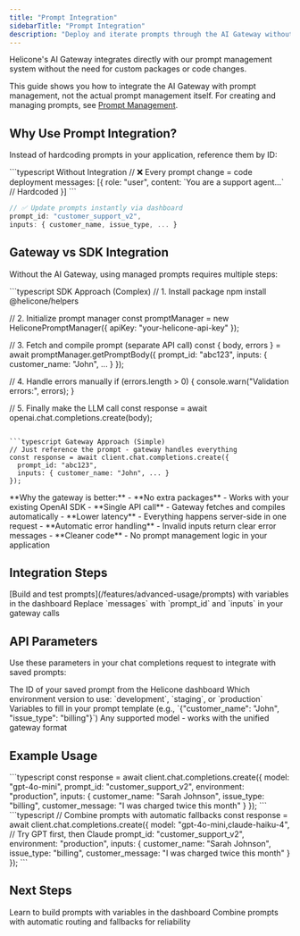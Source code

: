 ```yaml
---
title: "Prompt Integration"
sidebarTitle: "Prompt Integration"
description: "Deploy and iterate prompts through the AI Gateway without code changes"
---
```


Helicone's AI Gateway integrates directly with our prompt management system without the need for custom packages or code changes.

This guide shows you how to integrate the AI Gateway with prompt management, not the actual prompt management itself. For creating and managing prompts, see [Prompt Management](/features/advanced-usage/prompts).

## Why Use Prompt Integration?

Instead of hardcoding prompts in your application, reference them by ID:

<CodeGroup>
```typescript Without Integration
// ❌ Every prompt change = code deployment
messages: [{
  role: "user",
  content: `You are a support agent...` // Hardcoded
}]
```

```typescript With Integration
// ✅ Update prompts instantly via dashboard
prompt_id: "customer_support_v2",
inputs: { customer_name, issue_type, ... }
```
</CodeGroup>

## Gateway vs SDK Integration

Without the AI Gateway, using managed prompts requires multiple steps:

<CodeGroup>
```typescript SDK Approach (Complex)
// 1. Install package
npm install @helicone/helpers

// 2. Initialize prompt manager
const promptManager = new HeliconePromptManager({
  apiKey: "your-helicone-api-key"
});

// 3. Fetch and compile prompt (separate API call)
const { body, errors } = await promptManager.getPromptBody({
  prompt_id: "abc123",
  inputs: { customer_name: "John", ... }
});

// 4. Handle errors manually
if (errors.length > 0) {
  console.warn("Validation errors:", errors);
}

// 5. Finally make the LLM call
const response = await openai.chat.completions.create(body);
```

```typescript Gateway Approach (Simple)
// Just reference the prompt - gateway handles everything
const response = await client.chat.completions.create({
  prompt_id: "abc123",
  inputs: { customer_name: "John", ... }
});
```
</CodeGroup>

<Info>
**Why the gateway is better:**
- **No extra packages** - Works with your existing OpenAI SDK
- **Single API call** - Gateway fetches and compiles automatically
- **Lower latency** - Everything happens server-side in one request
- **Automatic error handling** - Invalid inputs return clear error messages
- **Cleaner code** - No prompt management logic in your application
</Info>

## Integration Steps

<Steps>
<Step title="Create prompts in Helicone">
  [Build and test prompts](/features/advanced-usage/prompts) with variables in the dashboard
</Step>
<Step title="Use prompt_id in your code">
  Replace `messages` with `prompt_id` and `inputs` in your gateway calls
</Step>
</Steps>

## API Parameters

Use these parameters in your chat completions request to integrate with saved prompts:

<Fields>
  <Field name="prompt_id" type="string" required>
    The ID of your saved prompt from the Helicone dashboard
  </Field>
  <Field name="environment" type="string" default="production">
    Which environment version to use: `development`, `staging`, or `production`
  </Field>
  <Field name="inputs" type="object" required>
    Variables to fill in your prompt template (e.g., `{"customer_name": "John", "issue_type": "billing"}`)
  </Field>
  <Field name="model" type="string" required>
    Any supported model - works with the unified gateway format
  </Field>
</Fields>

## Example Usage

<Tabs>
<Tab title="Basic">
```typescript
const response = await client.chat.completions.create({
  model: "gpt-4o-mini",
  prompt_id: "customer_support_v2",
  environment: "production",
  inputs: {
    customer_name: "Sarah Johnson",
    issue_type: "billing",
    customer_message: "I was charged twice this month"
  }
});
```
</Tab>

<Tab title="With Model Fallbacks">
```typescript
// Combine prompts with automatic fallbacks
const response = await client.chat.completions.create({
  model: "gpt-4o-mini,claude-haiku-4", // Try GPT first, then Claude
  prompt_id: "customer_support_v2",
  environment: "production",
  inputs: {
    customer_name: "Sarah Johnson",
    issue_type: "billing",
    customer_message: "I was charged twice this month"
  }
});
```
</Tab>
</Tabs>

## Next Steps

<CardGroup cols={2}>
<Card title="Create Your First Prompt" icon="pencil" href="/features/advanced-usage/prompts">
  Learn to build prompts with variables in the dashboard
</Card>
<Card title="Provider Routing" icon="route" href="/gateway/provider-routing">
  Combine prompts with automatic routing and fallbacks for reliability
</Card>
</CardGroup>